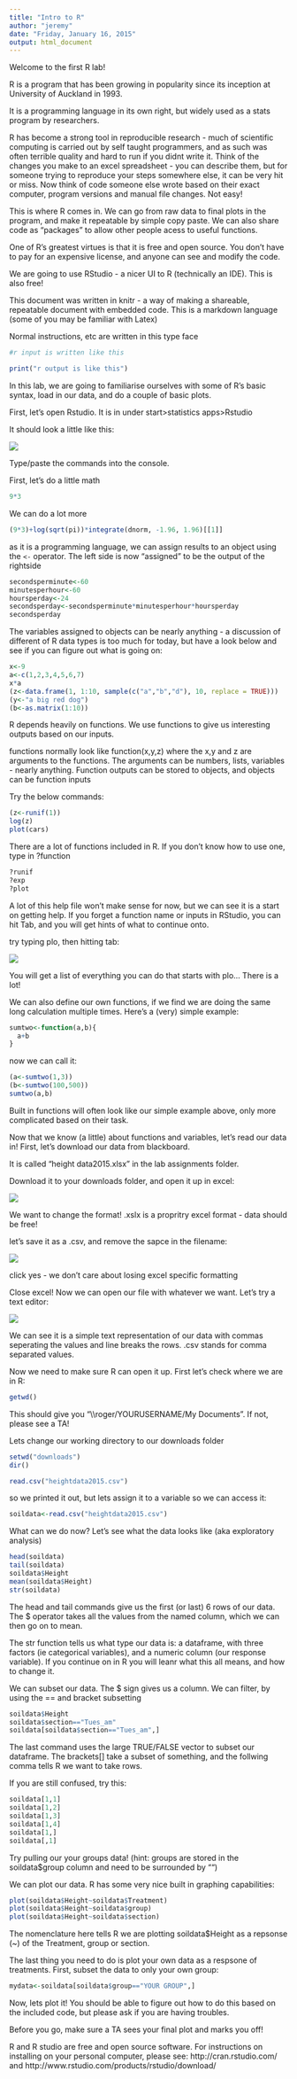 ```yaml
---
title: "Intro to R"
author: "jeremy"
date: "Friday, January 16, 2015"
output: html_document
---
```


Welcome to the first R lab!

R is a program that has been growing in popularity since its inception at University of Auckland in 1993.

It is a programming language in its own right, but widely used as a stats program by researchers.

R has become a strong tool in reproducible research - much of scientific computing is carried out by self taught programmers, and as such was often terrible quality and hard to run if you didnt write it. Think of the changes you make to an excel spreadsheet - you can describe them, but for someone trying to reproduce your steps somewhere else, it can be very hit or miss. Now think of code someone else wrote based on their exact computer, program versions and manual file changes. Not easy!

This is where R comes in. We can go from raw data to final plots in the program, and make it repeatable by simple copy paste. We can also share code as "packages" to allow other people acess to useful functions.

One of R's greatest virtues is that it is free and open source. You don't have to pay for an expensive license, and anyone can see and modify the code.

We are going to use RStudio - a nicer UI to R (technically an IDE). This is also free!

This document was written in knitr - a way of making a shareable, repeatable document with embedded code. This is a markdown language (some of you may be familiar with Latex)

Normal instructions, etc are written in this type face

```r
#r input is written like this
```

```r
print("r output is like this")
```

In this lab, we are going to familiarise ourselves with some of R's basic syntax, load in our data, and do a couple of basic plots.

First, let's open Rstudio. It is in under start>statistics apps>Rstudio

It should look a little like this:

![](screenshot1.jpg)

Type/paste the commands into the console.

First, let's do a little math

```r
9*3
```

We can do a lot more

```r
(9*3)+log(sqrt(pi))*integrate(dnorm, -1.96, 1.96)[[1]]
```

as it is a programming language, we can assign results to an object using the `<-` operator. The left side is now "assigned" to be the output of the rightside

```r
secondsperminute<-60
minutesperhour<-60
hoursperday<-24
secondsperday<-secondsperminute*minutesperhour*hoursperday
secondsperday
```

The variables assigned to objects can be nearly anything - a discussion of different of R data types is too much for today, but have a look below and see if you can figure out what is going on:

```r
x<-9
a<-c(1,2,3,4,5,6,7)
x*a
(z<-data.frame(1, 1:10, sample(c("a","b","d"), 10, replace = TRUE)))
(y<-"a big red dog")
(b<-as.matrix(1:10))
```

R depends heavily on functions. We use functions to give us interesting outputs based on our inputs.

functions normally look like function(x,y,z) where the x,y and z are arguments to the functions. The arguments can be numbers, lists, variables - nearly anything. Function outputs can be stored to objects, and objects can be function inputs

Try the below commands:

```r
(z<-runif(1))
log(z)
plot(cars)
```

There are a lot of functions included in R. If you don't know how to use one, type in ?function

```r
?runif
?exp
?plot
```

A lot of this help file won't make sense for now, but we can see it is a start on getting help. If you forget a function name or inputs in RStudio, you can hit Tab, and you will get hints of what to continue onto.

try typing plo, then hitting tab:

![](screenshot2.jpg)

You will get a list of everything you can do that starts with plo... There is a lot!

We can also define our own functions, if we find we are doing the same long calculation multiple times. Here's a (very) simple example:

```r
sumtwo<-function(a,b){
  a+b
}
```

now we can call it:

```r
(a<-sumtwo(1,3))
(b<-sumtwo(100,500))
sumtwo(a,b)
```

Built in functions will often look like our simple example above, only more complicated based on their task. 

Now that we know (a little) about functions and variables, let's read our data in!
First, let's download our data from blackboard.

It is called "height data2015.xlsx" in the lab assignments folder.

Download it to your downloads folder, and open it up in excel:

![](screenshot3.jpg)

We want to change the format! .xslx is a propritry excel format - data should be free!

let's save it as a .csv, and remove the sapce in the filename:

![](screenshot4.jpg)

click yes - we don't care about losing excel specific formatting

Close excel! Now we can open our file with whatever we want. Let's try a text editor:

![](screenshot5.jpg)


We can see it is a simple text representation of our data with commas seperating the values and line breaks the rows. .csv stands for comma separated values.

Now we need to make sure R can open it up.
First let's check where we are in R:

```r
getwd()
```

This should give you "\\\\roger/YOURUSERNAME/My Documents".
If not, please see a TA!

Lets change our working directory to our downloads folder

```r
setwd("downloads")
dir()
```

```r
read.csv("heightdata2015.csv")
```

so we printed it out, but lets assign it to a variable so we can access it:

```r
soildata<-read.csv("heightdata2015.csv")
```

What can we do now? Let's see what the data looks like (aka exploratory analysis)

```r
head(soildata)
tail(soildata)
soildata$Height
mean(soildata$Height)
str(soildata)
```

The head and tail commands give us the first (or last) 6 rows of our data. The $ operator takes all the values from the named column, which we can then go on to mean.

The str function tells us what type our data is: a dataframe, with three factors (ie categorical variables), and a numeric column (our response variable). If you continue on in R you will leanr what this all means, and how to change it.

We can subset our data. The $ sign gives us a column. We can filter, by using the == and bracket subsetting


```r
soildata$Height
soildata$section=="Tues_am"
soildata[soildata$section=="Tues_am",]
```

The last command uses the large TRUE/FALSE vector to subset our dataframe. The brackets[] take a subset of something, and the follwing comma tells R we want to take rows.

If you are still confused, try this:

```r
soildata[1,1]
soildata[1,2]
soildata[1,3]
soildata[1,4]
soildata[1,]
soildata[,1]
```

Try pulling our your groups data! (hint: groups are stored in the soildata$group column and need to be surrounded by "")

We can plot our data. R has some very nice built in graphing capabilities:

```r
plot(soildata$Height~soildata$Treatment)
plot(soildata$Height~soildata$group)
plot(soildata$Height~soildata$section)
```

The nomenclature here tells R we are plotting soildata$Height as a repsonse (~) of the Treatment, group or section. 

The last thing you need to do is plot your own data as a respsone of treatments.
First, subset the data to only your own group:

```r
mydata<-soildata[soildata$group=="YOUR GROUP",]
```

Now, lets plot it! You should be able to figure out how to do this based on the included code, but please ask if you are having troubles.

Before you go, make sure a TA sees your final plot and marks you off!



R and R studio are free and open source software. For instructions on installing on your personal computer, please see: http://cran.rstudio.com/ and http://www.rstudio.com/products/rstudio/download/
